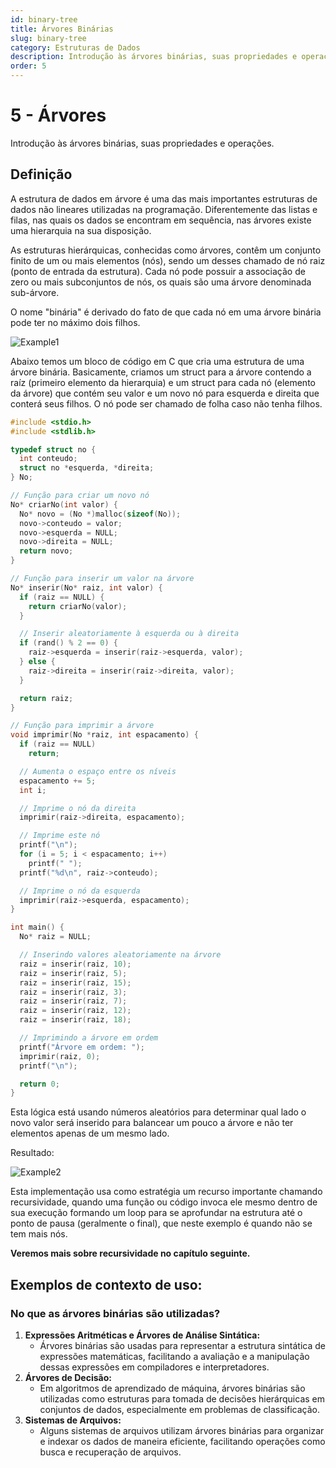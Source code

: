 ```yaml
---
id: binary-tree
title: Árvores Binárias
slug: binary-tree
category: Estruturas de Dados
description: Introdução às árvores binárias, suas propriedades e operações.
order: 5
---
```


# 5 - Árvores

Introdução às árvores binárias, suas propriedades e operações.

## Definição

A estrutura de dados em árvore é uma das mais importantes estruturas de dados não lineares utilizadas na programação. Diferentemente das listas e filas, nas quais os dados se encontram em sequência, nas árvores existe uma hierarquia na sua disposição.

As estruturas hierárquicas, conhecidas como árvores, contêm um conjunto finito de um ou mais elementos (nós), sendo um desses chamado de nó raiz
(ponto de entrada da estrutura). Cada nó pode possuir a associação de zero ou mais subconjuntos de nós, os quais são uma árvore denominada sub-árvore.

O nome "binária" é derivado do fato de que cada nó em uma árvore binária pode ter no máximo dois filhos.

![Example1](https://github.com/VitorHugoAntunes/Data_Structure_Learning/blob/main/Assets/DS1_BinaryTree_Exemplo1.png?raw=true)

Abaixo temos um bloco de código em C que cria uma estrutura de uma árvore binária. Basicamente, criamos um struct para a árvore contendo a raíz (primeiro elemento da hierarquia) e um struct para cada nó (elemento da árvore) que contém seu valor e um novo nó para esquerda e direita que conterá seus filhos. O nó pode ser chamado de folha caso não tenha filhos.

```c
#include <stdio.h>
#include <stdlib.h>

typedef struct no {
  int conteudo;
  struct no *esquerda, *direita;
} No;

// Função para criar um novo nó
No* criarNo(int valor) {
  No* novo = (No *)malloc(sizeof(No));
  novo->conteudo = valor;
  novo->esquerda = NULL;
  novo->direita = NULL;
  return novo;
}

// Função para inserir um valor na árvore
No* inserir(No* raiz, int valor) {
  if (raiz == NULL) {
    return criarNo(valor);
  }

  // Inserir aleatoriamente à esquerda ou à direita
  if (rand() % 2 == 0) {
    raiz->esquerda = inserir(raiz->esquerda, valor);
  } else {
    raiz->direita = inserir(raiz->direita, valor);
  }

  return raiz;
}

// Função para imprimir a árvore
void imprimir(No *raiz, int espacamento) {
  if (raiz == NULL)
    return;

  // Aumenta o espaço entre os níveis
  espacamento += 5;
  int i;

  // Imprime o nó da direita
  imprimir(raiz->direita, espacamento);

  // Imprime este nó
  printf("\n");
  for (i = 5; i < espacamento; i++)
    printf(" ");
  printf("%d\n", raiz->conteudo);

  // Imprime o nó da esquerda
  imprimir(raiz->esquerda, espacamento);
}

int main() {
  No* raiz = NULL;

  // Inserindo valores aleatoriamente na árvore
  raiz = inserir(raiz, 10);
  raiz = inserir(raiz, 5);
  raiz = inserir(raiz, 15);
  raiz = inserir(raiz, 3);
  raiz = inserir(raiz, 7);
  raiz = inserir(raiz, 12);
  raiz = inserir(raiz, 18);

  // Imprimindo a árvore em ordem
  printf("Árvore em ordem: ");
  imprimir(raiz, 0);
  printf("\n");

  return 0;
}
```

Esta lógica está usando números aleatórios para determinar qual lado o novo valor será inserido para balancear um pouco a árvore e não ter elementos apenas de um mesmo lado.

Resultado:

![Example2](https://github.com/VitorHugoAntunes/Data_Structure_Learning/blob/main/Assets/DS1_BinaryTree_Exemplo2.png?raw=true)

Esta implementação usa como estratégia um recurso importante chamando recursividade, quando uma função ou código invoca ele mesmo dentro de sua execução formando um loop para se aprofundar na estrutura até o ponto de pausa (geralmente o final), que neste exemplo é quando não se tem mais nós.

**Veremos mais sobre recursividade no capítulo seguinte.**

## Exemplos de contexto de uso:

### No que as árvores binárias são utilizadas?

1. **Expressões Aritméticas e Árvores de Análise Sintática:**
    - Árvores binárias são usadas para representar a estrutura sintática de expressões matemáticas, facilitando a avaliação e a manipulação dessas expressões em compiladores e interpretadores.
2. **Árvores de Decisão:**
    - Em algoritmos de aprendizado de máquina, árvores binárias são utilizadas como estruturas para tomada de decisões hierárquicas em conjuntos de dados, especialmente em problemas de classificação.
3. **Sistemas de Arquivos:**
    - Alguns sistemas de arquivos utilizam árvores binárias para organizar e indexar os dados de maneira eficiente, facilitando operações como busca e recuperação de arquivos.
